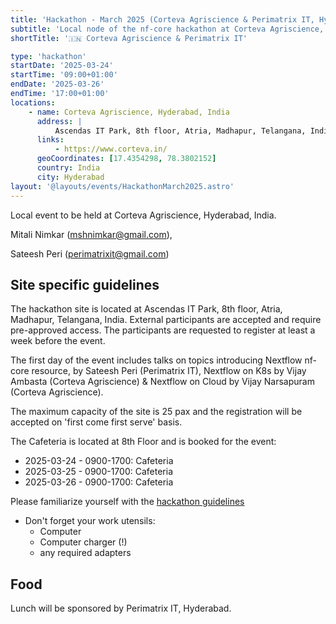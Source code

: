 ```yaml
---
title: 'Hackathon - March 2025 (Corteva Agriscience & Perimatrix IT, Hyderabad)'
subtitle: 'Local node of the nf-core hackathon at Corteva Agriscience, Hyderabad, India'
shortTitle: '🇮🇳 Corteva Agriscience & Perimatrix IT'

type: 'hackathon'
startDate: '2025-03-24'
startTime: '09:00+01:00'
endDate: '2025-03-26'
endTime: '17:00+01:00'
locations:
    - name: Corteva Agriscience, Hyderabad, India
      address: |
          Ascendas IT Park, 8th floor, Atria, Madhapur, Telangana, India
      links:
          - https://www.corteva.in/
      geoCoordinates: [17.4354298, 78.3802152]
      country: India
      city: Hyderabad
layout: '@layouts/events/HackathonMarch2025.astro'
---
```


Local event to be held at Corteva Agriscience, Hyderabad, India.

Mitali Nimkar ([mshnimkar@gmail.com](mailto:mshnimkar@gmail.com)),

Sateesh Peri ([perimatrixit@gmail.com](mailto:perimatrixit@gmail.com))

## Site specific guidelines

The hackathon site is located at Ascendas IT Park, 8th floor, Atria, Madhapur, Telangana, India.
External participants are accepted and require pre-approved access.
The participants are requested to register at least a week before the event.

The first day of the event includes talks on topics introducing Nextflow nf-core resource, by Sateesh Peri (Perimatrix IT),
Nextflow on K8s by Vijay Ambasta (Corteva Agriscience) & Nextflow on Cloud by Vijay Narsapuram (Corteva Agriscience).

The maximum capacity of the site is 25 pax and the registration will be accepted on 'first come first serve' basis.

The Cafeteria is located at 8th Floor and is booked for the event:

-   2025-03-24 - 0900-1700: Cafeteria
-   2025-03-25 - 0900-1700: Cafeteria
-   2025-03-26 - 0900-1700: Cafeteria

Please familiarize yourself with the [hackathon guidelines](https://nf-co.re/events/2025/hackathon-march-2025#in-person-local-sites)

-   Don't forget your work utensils:
    -   Computer
    -   Computer charger (!)
    -   any required adapters

## Food

Lunch will be sponsored by Perimatrix IT, Hyderabad.
